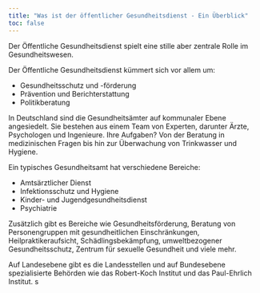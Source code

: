 ```yaml
---
title: "Was ist der öffentlicher Gesundheitsdienst - Ein Überblick"
toc: false
---
```


Der Öffentliche Gesundheitsdienst spielt eine stille aber zentrale Rolle im Gesundheitswesen. 

Der Öffentliche Gesundheitsdienst kümmert sich vor allem um:

*    Gesundheitsschutz und -förderung
*    Prävention und Berichterstattung
*    Politikberatung

In Deutschland sind die Gesundheitsämter auf kommunaler Ebene angesiedelt. Sie bestehen aus einem Team von Experten, darunter Ärzte, Psychologen und Ingenieure. Ihre Aufgaben? Von der Beratung in medizinischen Fragen bis hin zur Überwachung von Trinkwasser und Hygiene.

Ein typisches Gesundheitsamt hat verschiedene Bereiche:

*    Amtsärztlicher Dienst
*    Infektionsschutz und Hygiene
*    Kinder- und Jugendgesundheitsdienst
*    Psychiatrie

Zusätzlich gibt es Bereiche wie Gesundheitsförderung, Beratung von Personengruppen mit gesundheitlichen Einschränkungen, Heilpraktikeraufsicht, Schädlingsbekämpfung, umweltbezogener Gesundheitsschutz, Zentrum für sexuelle Gesundheit und viele mehr.

Auf Landesebene gibt es die Landesstellen und auf Bundesebene spezialisierte Behörden wie das Robert-Koch Institut und das Paul-Ehrlich Institut. s
